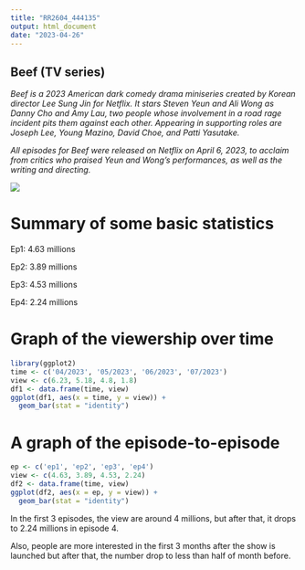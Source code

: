 ```yaml
---
title: "RR2604_444135"
output: html_document
date: "2023-04-26"
---
```


## Beef (TV series)

*Beef is a 2023 American dark comedy drama miniseries created by Korean director Lee Sung Jin for Netflix. It stars Steven Yeun and Ali Wong as Danny Cho and Amy Lau, two people whose involvement in a road rage incident pits them against each other. Appearing in supporting roles are Joseph Lee, Young Mazino, David Choe, and Patti Yasutake.*

*All episodes for Beef were released on Netflix on April 6, 2023, to acclaim from critics who praised Yeun and Wong's performances, as well as the writing and directing.*

![](tv-netflix-beef-key-art.jpg)

# Summary of some basic statistics

Ep1: 4.63 millions

Ep2: 3.89 millions

Ep3: 4.53 millions

Ep4: 2.24 millions

# Graph of the viewership over time

```r
library(ggplot2)
time <- c('04/2023', '05/2023', '06/2023', '07/2023')
view <- c(6.23, 5.18, 4.8, 1.8)
df1 <- data.frame(time, view)
ggplot(df1, aes(x = time, y = view)) +
  geom_bar(stat = "identity")
```

# A graph of the episode-to-episode

```r
ep <- c('ep1', 'ep2', 'ep3', 'ep4')
view <- c(4.63, 3.89, 4.53, 2.24)
df2 <- data.frame(time, view)
ggplot(df2, aes(x = ep, y = view)) +
  geom_bar(stat = "identity")
```

In the first 3 episodes, the view are around 4 millions, but after that, it drops to 2.24 millions in episode 4.

Also, people are more interested in the first 3 months after the show is launched but after that, the number drop to less than half of month before.
